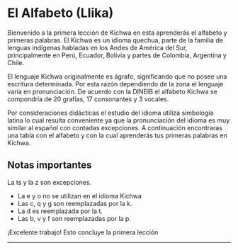 
# El Alfabeto (Llika)
 
Bienvenido a la primera lección de Kichwa en esta aprenderás el alfabeto y primeras palabras. 
El Kichwa es un idioma quechua, parte de la familia de lenguas indígenas habladas en los Andes de América 
del Sur, principalmente en Perú, Ecuador, Bolivia y partes de Colombia, Argentina y Chile. 

El lenguaje Kichwa originalmente es ágrafo, significando que no posee una escritura determinada. 
Por esta razón dependiendo de la zona el lenguaje varía en pronunciación. De acuerdo con la DINEIB
el alfabeto Kichwa se compondría de 20 grafías, 17 consonantes y 3 vocales. 

Por consideraciones didácticas el estudio del idioma utiliza simbología latina lo cual resulta 
conveniente ya que la pronunciación del idioma es muy similar al español con contadas excepciones. 
A continuación encontraras una tabla con el alfabeto y con la cual aprenderás tus primeras palabras en 
Kichwa.

<ImageFlipContainer lecture="alphabet" />

## Notas importantes
La ts y la z son excepciones. 
- La e y o no se utilizan en el idioma Kichwa 
- Las c, q y g son reemplazadas por la k. 
- La d es reemplazada por la t. 
- Las b, v y f son reemplazadas por la p.

¡Excelente trabajo! Esto concluye la primera lección
<hr />
<Quiz lecture="alphabet" />